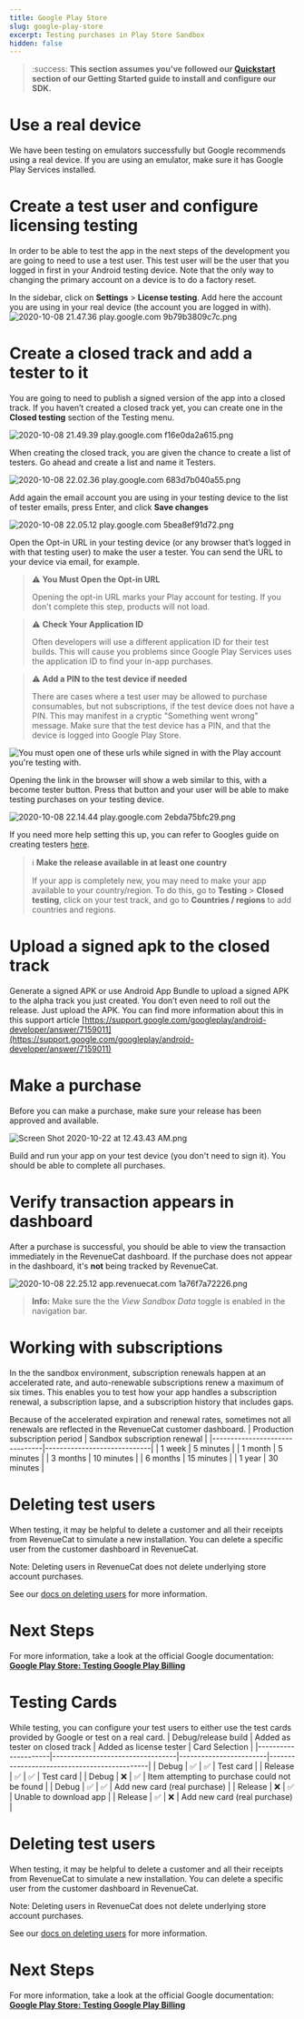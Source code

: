 ```yaml
---
title: Google Play Store
slug: google-play-store
excerpt: Testing purchases in Play Store Sandbox
hidden: false
---
```

> :success: **This section assumes you've followed our [Quickstart](doc:getting-started-1) section of our Getting Started guide to install and configure our SDK.**

# Use a real device

We have been testing on emulators successfully but Google recommends using a real device. If you are using an emulator, make sure it has Google Play Services installed.

# Create a test user and configure licensing testing

In order to be able to test the app in the next steps of the development you are going to need to use a test user. This test user will be the user that you logged in first in your Android testing device. Note that the only way to changing the primary account on a device is to do a factory reset. 

In the sidebar, click on **Settings** > **License testing**.  Add here the account you are using in your real device (the account you are logged in with).
![](https://files.readme.io/4de80ce-2020-10-08_21.47.36_play.google.com_9b79b3809c7c.png "2020-10-08 21.47.36 play.google.com 9b79b3809c7c.png")
# Create a closed track and add a tester to it

You are going to need to publish a signed version of the app into a closed track. If you haven’t created a closed track yet, you can create one in the **Closed testing** section of the Testing menu. 

![2020-10-08 21.49.39 play.google.com f16e0da2a615.png](https://files.readme.io/f5e66e8-2020-10-08_21.49.39_play.google.com_f16e0da2a615.png)

When creating the closed track, you are given the chance to create a list of testers. Go ahead and create a list and name it Testers.

![](https://files.readme.io/a1cd5a9-2020-10-08_22.02.36_play.google.com_683d7b040a55.png "2020-10-08 22.02.36 play.google.com 683d7b040a55.png")

Add again the email account you are using in your testing device to the list of tester emails, press Enter, and click **Save changes** 

![](https://files.readme.io/ce8da10-2020-10-08_22.05.12_play.google.com_5bea8ef91d72.png "2020-10-08 22.05.12 play.google.com 5bea8ef91d72.png")

Open the Opt-in URL in your testing device (or any browser that’s logged in with that testing user) to make the user a tester. You can send the URL to your device via email, for example. 

> :warning: **You Must Open the Opt-in URL**
>
> Opening the opt-in URL marks your Play account for testing. If you don't complete this step, products will not load.

> :warning: **Check Your Application ID**
>
> Often developers will use a different application ID for their test builds. This will cause you problems since Google Play Services uses the application ID to find your in-app purchases.

> :warning: **Add a PIN to the test device if needed**
>
> There are cases where a test user may be allowed to purchase consumables, but not subscriptions, if the test device does not have a PIN. This may manifest in a cryptic "Something went wrong" message. 
> Make sure that the test device has a PIN, and that the device is logged into Google Play Store.

![You must open one of these urls while signed in with the Play account you're testing with.](https://files.readme.io/b366b77-2020-10-08_22.09.01_play.google.com_e5789268ce83.png "2020-10-08 22.09.01 play.google.com e5789268ce83.png")

Opening the link in the browser will show a web similar to this, with a become tester button. Press that button and your user will be able to make testing purchases on your testing device.

![](https://files.readme.io/c233a46-2020-10-08_22.14.44_play.google.com_2ebda75bfc29.png "2020-10-08 22.14.44 play.google.com 2ebda75bfc29.png")

If you need more help setting this up, you can refer to Googles guide on creating testers [here](https://developer.android.com/google/play/billing/billing_testing#testing-purchases).

> ℹ️ **Make the release available in at least one country**
>
> If your app is completely new, you may need to make your app available to your country/region. To do this, go to **Testing** > **Closed testing**, click on your test track, and go to **Countries / regions** to add countries and regions.
# Upload a signed apk to the closed track

Generate a signed APK or use Android App Bundle to upload a signed APK to the alpha track you just created. You don’t even need to roll out the release. Just upload the APK. You can find more information about this in this support article [https://support.google.com/googleplay/android-developer/answer/7159011](https://support.google.com/googleplay/android-developer/answer/7159011) 

# Make a purchase

Before you can make a purchase, make sure your release has been approved and available.

![](https://files.readme.io/08a3ebd-Screen_Shot_2020-10-22_at_12.43.43_AM.png "Screen Shot 2020-10-22 at 12.43.43 AM.png")

Build and run your app on your test device (you don't need to sign it). You should be able to complete all purchases.

# Verify transaction appears in dashboard

After a purchase is successful, you should be able to view the transaction immediately in the RevenueCat dashboard. If the purchase does not appear in the dashboard, it's **not** being tracked by RevenueCat.

![](https://files.readme.io/f12eaf9-2020-10-08_22.25.12_app.revenuecat.com_1a76f7a72226.png "2020-10-08 22.25.12 app.revenuecat.com 1a76f7a72226.png")

> **Info:** Make sure the the *View Sandbox Data* toggle is enabled in the navigation bar.
# Working with subscriptions

In the the sandbox environment, subscription renewals happen at an accelerated rate, and auto-renewable subscriptions renew a maximum of six times. This enables you to test how your app handles a subscription renewal, a subscription lapse, and a subscription history that includes gaps.

Because of the accelerated expiration and renewal rates, sometimes not all renewals are reflected in the RevenueCat customer dashboard.
| Production subscription period | Sandbox subscription renewal |
|-------------------------------|-----------------------------|
| 1 week                        | 5 minutes                   |
| 1 month                       | 5 minutes                   |
| 3 months                      | 10 minutes                  |
| 6 months                      | 15 minutes                  |
| 1 year                        | 30 minutes                  |

# Deleting test users

When testing, it may be helpful to delete a customer and all their receipts from RevenueCat to simulate a new installation. You can delete a specific user from the customer dashboard in RevenueCat. 

Note: Deleting users in RevenueCat does not delete underlying store account purchases.

See our [docs on deleting users](doc:customers#section-delete-users) for more information.

# Next Steps

For more information, take a look at the official Google documentation:
**[Google Play Store: Testing Google Play Billing](https://developer.android.com/google/play/billing/billing_testing)**
# Testing Cards
While testing, you can configure your test users to either use the test cards provided by Google or test on a real card.
| Debug/release build | Added as tester on closed track | Added as license tester | Card Selection                              |
|---------------------|----------------------------------|------------------------|---------------------------------------------|
| Debug               | ✅                               | ✅                     | Test card                                   |
| Release             | ✅                               | ✅                     | Test card                                   |
| Debug               | ❌                               | ✅                     | Item attempting to purchase could not be found |
| Debug               | ✅                               | ✅                     | Add new card (real purchase)                 |
| Release             | ❌                               | ✅                     | Unable to download app                       |
| Release             | ✅                               | ❌                     | Add new card (real purchase)                 |
# Deleting test users

When testing, it may be helpful to delete a customer and all their receipts from RevenueCat to simulate a new installation. You can delete a specific user from the customer dashboard in RevenueCat. 

Note: Deleting users in RevenueCat does not delete underlying store account purchases.

See our [docs on deleting users](doc:customers#section-delete-users) for more information.

# Next Steps

For more information, take a look at the official Google documentation:
**[Google Play Store: Testing Google Play Billing](https://developer.android.com/google/play/billing/billing_testing)**
